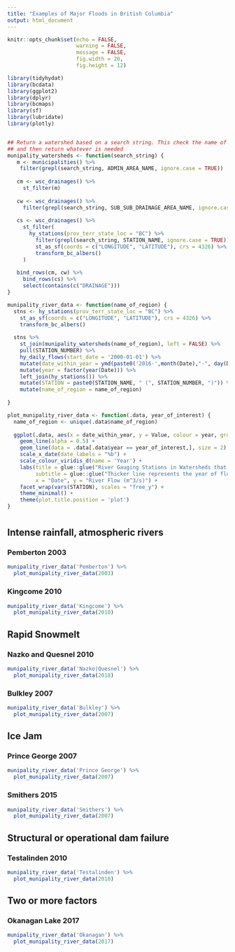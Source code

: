 ```yaml
---
title: "Examples of Major Floods in British Columbia"
output: html_document
---
```

<style type="text/css">
.main-container {
  max-width: 1800px;
  margin-left: auto;
  margin-right: auto;
}
</style>

```r
knitr::opts_chunk$set(echo = FALSE,
                      warning = FALSE,
                      message = FALSE,
                      fig.width = 20,
                      fig.height = 12)

library(tidyhydat)
library(bcdata)
library(ggplot2)
library(dplyr)
library(bcmaps)
library(sf)
library(lubridate)
library(plotly)


## Return a watershed based on a search string. This check the name of a city, watershed or river gauge station
## and then return whatever is needed
munipality_watersheds <- function(search_string) {
   m <- municipalities() %>% 
    filter(grepl(search_string, ADMIN_AREA_NAME, ignore.case = TRUE))
   
   cm <- wsc_drainages() %>% 
     st_filter(m)
   
   cw <- wsc_drainages() %>% 
     filter(grepl(search_string, SUB_SUB_DRAINAGE_AREA_NAME, ignore.case = TRUE))
   
   cs <- wsc_drainages() %>% 
     st_filter(
       hy_stations(prov_terr_state_loc = "BC") %>% 
         filter(grepl(search_string, STATION_NAME, ignore.case = TRUE)) %>% 
         st_as_sf(coords = c("LONGITUDE", "LATITUDE"), crs = 4326) %>% 
         transform_bc_albers()
     )
   
   bind_rows(cm, cw) %>% 
     bind_rows(cs) %>% 
     select(contains(c("DRAINAGE")))
}

munipality_river_data <- function(name_of_region) {
  stns <- hy_stations(prov_terr_state_loc = "BC") %>% 
    st_as_sf(coords = c("LONGITUDE", "LATITUDE"), crs = 4326) %>% 
    transform_bc_albers()
  
  stns %>% 
    st_join(munipality_watersheds(name_of_region), left = FALSE) %>% 
    pull(STATION_NUMBER) %>% 
    hy_daily_flows(start_date = '2000-01-01') %>% 
    mutate(date_within_year = ymd(paste0('2016-',month(Date),"-", day(Date)))) %>% 
    mutate(year = factor(year(Date))) %>% 
    left_join(hy_stations()) %>% 
    mutate(STATION = paste0(STATION_NAME, " (", STATION_NUMBER, ")")) %>% 
    mutate(name_of_region = name_of_region)
  
}

plot_munipality_river_data <- function(.data, year_of_interest) {
  name_of_region <- unique(.data$name_of_region)
  
  ggplot(.data, aes(x = date_within_year, y = Value, colour = year, group = year)) +
    geom_line(alpha = 0.5) +
    geom_line(data = .data[.data$year == year_of_interest,], size = 2) +
    scale_x_date(date_labels = "%b") +
    scale_colour_viridis_d(name = 'Year') +
    labs(title = glue::glue("River Gauging Stations in Watersheds that Intersect '{name_of_region}'"),
         subtitle = glue::glue("Thicker line represents the year of flood ({year_of_interest})"),
         x = "Date", y = "River Flow (m^3/s)") +
    facet_wrap(vars(STATION), scales = "free_y") +
    theme_minimal() +
    theme(plot.title.position = 'plot')
}
```

# {.tabset}

## Intense rainfall, atmospheric rivers {.tabset}



### Pemberton 2003


```r
munipality_river_data('Pemberton') %>% 
  plot_munipality_river_data(2003) 
```

### Kingcome 2010


```r
munipality_river_data('Kingcome') %>% 
  plot_munipality_river_data(2010) 
```

## Rapid Snowmelt {.tabset}

### Nazko and Quesnel 2010

```r
munipality_river_data('Nazko|Quesnel') %>% 
  plot_munipality_river_data(2018) 
```

### Bulkley 2007

```r
munipality_river_data('Bulkley') %>% 
  plot_munipality_river_data(2007) 
```


## Ice Jam {.tabset}

### Prince George 2007

```r
munipality_river_data('Prince George') %>% 
  plot_munipality_river_data(2007) 
```


### Smithers 2015

```r
munipality_river_data('Smithers') %>% 
  plot_munipality_river_data(2007) 
```

## Structural or operational dam failure {.tabset}

### Testalinden 2010
```r
munipality_river_data('Testalinden') %>% 
  plot_munipality_river_data(2010) 
```


## Two or more factors {.tabset}

### Okanagan Lake 2017
```r
munipality_river_data('Okanagan') %>% 
  plot_munipality_river_data(2017) 
```

